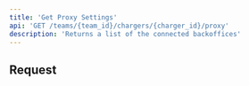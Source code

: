```yaml
---
title: 'Get Proxy Settings'
api: 'GET /teams/{team_id}/chargers/{charger_id}/proxy'
description: 'Returns a list of the connected backoffices'
---
```

## Request
<ParamField path="team_id" type="integer" hidden required/>
<ParamField path="charger_id" type="integer" hidden required/>

<Tabs>
    <Tab title="Path">
        <ParamField path="team_id" type="integer" required>
            The id of the team
        </ParamField>
        <ParamField path="charger_id" type="integer" required>
            The id of the charger
        </ParamField>
    </Tab>
</Tabs>

## Response
<Tabs>
    <Tab title="Data">
        <ResponseField name="data" type="ProxyServer[]">
            Array of proxy servers
            <Expandable title="ProxyServer">
                <Snippet file="types/Charger/Proxy/ProxyServer.mdx"/>
            </Expandable>
        </ResponseField>
    </Tab>
    <Tab title="Example">
        <CodeGroup>
            ```json 200
            {
                "data": [
                    {
                        "websocket_url": "wss://ocpp.backoffice.example",
                        "role": "leader",
                        "created_at": "2024-04-29T15:02:19.000000Z",
                        "updated_at": "2024-04-29T15:02:19.000000Z"
                    },
                    {
                        "websocket_url": "wss://hub.volttime.com",
                        "role": "follower",
                        "created_at": "2024-04-29T15:02:19.000000Z",
                        "updated_at": "2024-04-29T15:02:19.000000Z"
                    }
                ]
            }
            ```
            ```json 401 (Unauthorized)
            {
                "message": "Unauthenticated."
            }
            ```
            ```json 404 (Not Found)
            {
                "message": "Cannot access this team. Please check if the team exists and you are a member of it."
            }
            ```
        </CodeGroup>
    </Tab>
</Tabs>